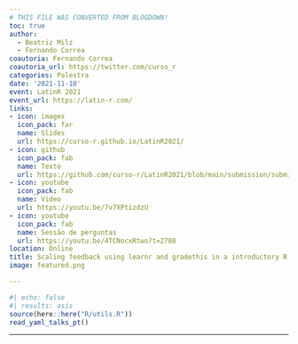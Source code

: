 ```yaml
---
# THIS FILE WAS CONVERTED FROM BLOGDOWN!
toc: true
author: 
  - Beatriz Milz
  - Fernando Correa
coautoria: Fernando Correa
coautoria_url: https://twitter.com/curso_r
categories: Palestra
date: '2021-11-10'
event: LatinR 2021
event_url: https://latin-r.com/
links:
- icon: images
  icon_pack: far
  name: Slides
  url: https://curso-r.github.io/LatinR2021/
- icon: github
  icon_pack: fab
  name: Texto
  url: https://github.com/curso-r/LatinR2021/blob/main/submission/submission.pdf
- icon: youtube
  icon_pack: fab
  name: Video
  url: https://youtu.be/7v7XPtizdzU
- icon: youtube
  icon_pack: fab
  name: Sessão de perguntas
  url: https://youtu.be/4TCNocxRtwo?t=2708
location: Online
title: Scaling feedback using learnr and gradethis in a introductory R course
image: featured.png

---
```


```r
#| echo: false
#| results: asis
source(here::here("R/utils.R"))
read_yaml_talks_pt()
```


---
